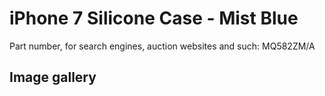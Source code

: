 
# iPhone 7 Silicone Case - Mist Blue

Part number, for search engines, auction websites and such: MQ582ZM/A

## Image gallery

<div style={{ width: '100%', maxWidth: '768px' }}>
<GalleryComponent
    images={[
      {
        original: "/everysource/MQ582.webp",
        thumbnail: "/everypreview/MQ582.webp",
      },
      {
        original: "/everysource/MQ582_AV1_GOLD.webp",
        thumbnail: "/everypreview/MQ582_AV1_GOLD.webp",
      },
      {
        original: "/everysource/MQ582_AV1_JET_BLACK.webp",
        thumbnail: "/everypreview/MQ582_AV1_JET_BLACK.webp",
      },
      {
        original: "/everysource/MQ582_AV1_RED.webp",
        thumbnail: "/everypreview/MQ582_AV1_RED.webp",
      },
      {
        original: "/everysource/MQ582_AV1_SILVER.webp",
        thumbnail: "/everypreview/MQ582_AV1_SILVER.webp",
      },
      {
        original: "/everysource/MQ582_AV2.webp",
        thumbnail: "/everypreview/MQ582_AV2.webp",
      }
    ]}
  />
</div>